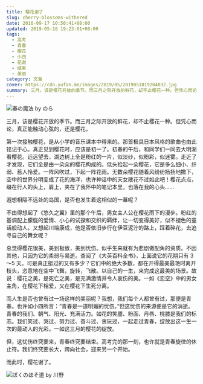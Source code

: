 ```yaml
---
title: 樱花谢了
slug: cherry-blossoms-withered
date: 2010-09-17 10:50:41+08:00
updated: 2019-05-18 19:23:01+08:00
tags:
  - 高考
  - 青春
  - 樱花
  - 小四
  - 花谢
  - 结束
  - 美丽
category: 文章
cover: https://cdn.yufan.me/images/2019/05/2019051819204032.jpg
summary: 三月，该是樱花开放的季节。而三月之际开放的鲜花，却不止樱花一种。但凭心而论，真正能触动心弦的词，该是樱花。
---
```


![春の魔法 by のら](https://cdn.yufan.me/images/2019/05/2019051819205590.jpg)

<MusicPlayer netease={489450} />

三月，该是樱花开放的季节。而三月之际开放的鲜花，却不止樱花一种。但凭心而论，真正能触动心弦的，还是樱花。

第一次接触樱花，是从小学的音乐课本中得来的。那首极具日本风格的歌曲也由此铭记于心。真正见到樱花时，应该是初一了。初春的午后，和同学们一同去大明湖看樱花。远远望去，湖边树上全是粉红的一片，似淡纱，似粉彩，似迷雾。走近了才发现，它们全是由一朵朵的樱花构成的。低头拾起一朵樱花，它是多么细小、纤弱、惹人怜爱。一阵风吹过，下起一阵花雨。无数朵樱花随着风纷纷扬扬地撒下，空中的世界分明变成了花的海洋，也许神话中的天女散花不过如此吧！樱花点点，缀在行人的头上，肩上，夹在了我怀中的笔记本里，也落在我的心头……

遐想相隔不远处的岛国，是否也发生着这相似的一幕呢？

不由得想起了《悠久之翼》里的那个午后，男女主人公在樱花雨下的漫步。粉红的基调配上朦胧的爱情、小心的试探和交织的羁绊，让一切变得美好，似不褪色的童话般动人。又想起川端康成，他是否依旧步行在伊豆泥泞的路上，踩着碎花，去追寻自己的舞女呢？

总觉得樱花很美，美到极致，美到忧伤。似乎生来就有为悲剧做配角的资质。不因其他，只因为它的柔弱与易逝。查阅了《大英百科全书》，上面说它的花期只有 3～5 天。可是真正挺过的又有多少？它们中的绝大多数，都在开得最美最艳时离开枝头，恣意地在空中飞舞，旋转，飞散。以自己的一生，来完成这最美的场景。故说：樱花之美，是死亡之美，是充满激情并令人哀伤的美。一如《恋空》中的男女主角，在樱花下相爱，又在樱花下生死分离。

而人生是否也曾有过一场这样的美丽呢？我想，我们每个人都曾有过，那便是青春。也许如小四所言：“青春是一道明媚的忧伤。”但这忧伤的来源便是它的消逝。青春的我们、朝气、阳光、充满活力。如花的笑靥、粉面、丹唇、桃膝是我们的标志。我们笑过、哭过、努力过、奋斗过、贪玩过，一起走过青春，绽放出这一生一次的最动人的光彩。一如这三月的樱花的绽放。

但，这忧伤终究要来，青春终究要结束。高考完的那一刻，也许就是青春旋律的休止符。我们终究要长大，跨向社会，迎来另一个开始。

而此时，樱花谢了。

![ぼくのほそ道 by 川野](https://cdn.yufan.me/images/2019/05/2019051819204562.jpg)
